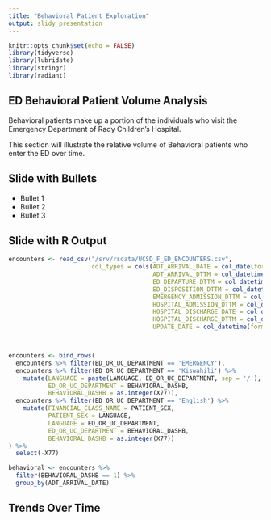 ```yaml
---
title: "Behavioral Patient Exploration"
output: slidy_presentation
---
```


```r
knitr::opts_chunk$set(echo = FALSE)
library(tidyverse)
library(lubridate)
library(stringr)
library(radiant)

```

## ED Behavioral Patient Volume Analysis

Behavioral patients make up a portion of the individuals who visit the Emergency Department of Rady Children's Hospital. 

This section will illustrate the relative volume of Behavioral patients who enter the ED over time. 

## Slide with Bullets

- Bullet 1
- Bullet 2
- Bullet 3

## Slide with R Output

```r

encounters <- read_csv("/srv/rsdata/UCSD_F_ED_ENCOUNTERS.csv",
                       col_types = cols(ADT_ARRIVAL_DATE = col_date(format = "%m/%d/%Y"),
                                        ADT_ARRIVAL_DTTM = col_datetime(format = "%m/%d/%Y %H:%M"),
                                        ED_DEPARTURE_DTTM = col_datetime(format = "%m/%d/%Y %H:%M"),
                                        ED_DISPOSITION_DTTM = col_datetime(format = "%m/%d/%Y %H:%M"),
                                        EMERGENCY_ADMISSION_DTTM = col_datetime(format = "%m/%d/%Y %H:%M"),
                                        HOSPITAL_ADMISSION_DTTM = col_datetime(format = "%m/%d/%Y %H:%M"),
                                        HOSPITAL_DISCHARGE_DATE = col_date(format = "%m/%d/%Y"),
                                        HOSPITAL_DISCHARGE_DTTM = col_datetime(format = "%m/%d/%Y %H:%M"),
                                        UPDATE_DATE = col_datetime(format = "%m/%d/%Y %H:%M")))



encounters <- bind_rows(
  encounters %>% filter(ED_OR_UC_DEPARTMENT == 'EMERGENCY'),
  encounters %>% filter(ED_OR_UC_DEPARTMENT == 'Kiswahili') %>% 
    mutate(LANGUAGE = paste(LANGUAGE, ED_OR_UC_DEPARTMENT, sep = '/'),
           ED_OR_UC_DEPARTMENT = BEHAVIORAL_DASHB,
           BEHAVIORAL_DASHB = as.integer(X77)),
  encounters %>% filter(ED_OR_UC_DEPARTMENT == 'English') %>% 
    mutate(FINANCIAL_CLASS_NAME = PATIENT_SEX,
           PATIENT_SEX = LANGUAGE,
           LANGUAGE = ED_OR_UC_DEPARTMENT,
           ED_OR_UC_DEPARTMENT = BEHAVIORAL_DASHB,
           BEHAVIORAL_DASHB = as.integer(X77))
) %>% 
  select(-X77)

behavioral <- encounters %>%
  filter(BEHAVIORAL_DASHB == 1) %>%
  group_by(ADT_ARRIVAL_DATE)
```

## Trends Over Time

```r

```
